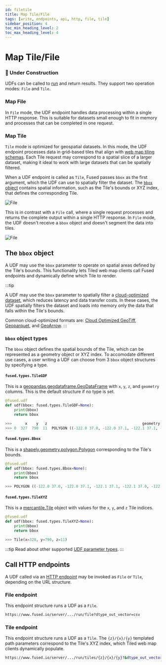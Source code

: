 ```yaml
---
id: filetile
title: Map Tile/File
tags: [write, endpoints, api, http, file, tile]
sidebar_position: 4
toc_min_heading_level: 2
toc_max_heading_level: 4
---
```




# Map Tile/File  


### <Tag color="#D1E550" fontColor="#141414" >🚧 Under Construction</Tag>


UDFs can be called to [run](/basics/core-concepts/run/) and return results. They support two operation modes: `File` and `Tile`.

### Map File

In `File` mode, the UDF endpoint handles data processing within a single HTTP response. This is suitable for datasets small enough to fit in memory and processes that can be completed in one request.

### Map Tile

`Tile` mode is optimized for geospatial datasets. In this mode, the UDF endpoint processes data in grid-based tiles that align with [web map tiling schemas](https://wiki.openstreetmap.org/wiki/Slippy_map). Each Tile request may correspond to a spatial slice of a larger dataset, making it ideal to work with large datasets that can be spatially filtered. 

When a UDF endpoint is called as `Tile`, Fused passes `bbox` as the first argument, which the UDF can use to spatially filter the dataset. The [`bbox` object](/basics/core-concepts/filetile/#bbox-object-types) contains spatial information, such as the Tile's bounds or XYZ index, that defines the corresponding Tile. 



<div style={{textAlign: 'center'}}>
<img src={ImageTile} alt="File" style={{width: 600}} />
</div>

This is in contrast with a `File` call, where a single request processes and returns the complete output within a single HTTP response. In `File` mode, the UDF doesn't receive a `bbox` object and doesn't segment the data into tiles. 


<div style={{textAlign: 'center'}}>
<img src={ImageFile} alt="File" style={{width: 600,}} />
</div>


## The `bbox` object


A UDF may use the `bbox` parameter to operate on spatial areas defined by the Tile's bounds. This functionality lets Tiled web map clients call Fused endpoints and dynamically define which Tile to render. 

:::tip

A UDF may use the `bbox` parameter to spatially filter a [cloud-optimized dataset](https://guide.cloudnativegeo.org/), which reduces latency and data transfer costs. In these cases, the UDF spatially filters the dataset and loads into memory only the data that falls within the Tile's bounds.

Common cloud-optimized formats are: [Cloud Optimized GeoTiff](https://www.cogeo.org/), [Geoparquet](https://geoparquet.org/), and [GeoArrow](https://geoarrow.org/format.html).
:::




### `bbox` object types

The `bbox` object defines the spatial bounds of the Tile, which can be represented as a geometry object or XYZ index. To accomodate different use cases, a user writing a UDF can choose from 3 `bbox` object structures by specifying a type.

#### `fused.types.TileGDF` 
This is a [geopandas.geodataframe.GeoDataFrame](https://geopandas.org/en/stable/docs/reference/api/geopandas.GeoDataFrame.html) with `x`, `y`, `z`, and `geometry` columns. This is the default structure if no type is set.

```python
@fused.udf
def udf(bbox: fused.types.TileGDF=None):
    print(bbox)
    return bbox

>>>      x    y   z                                           geometry
>>> 0  327  790  11  POLYGON ((-122.0 37.0, -122.0 37.1, -122.1 37.1, -122.1 37.0, -122.0 37.0))
```

#### `fused.types.Bbox` 
This is a [shapely.geometry.polygon.Polygon](https://shapely.readthedocs.io/en/stable/reference/shapely.Polygon.html) corresponding to the Tile's bounds.

```python
@fused.udf
def udf(bbox: fused.types.Bbox=None):
    print(bbox)
    return bbox

>>> POLYGON ((-122.0 37.0, -122.0 37.1, -122.1 37.1, -122.1 37.0, -122.0 37.0))
```


#### `fused.types.TileXYZ` 
This is a [mercantile.Tile](https://mercantile.readthedocs.io/en/stable/api/mercantile.html) object with values for the `x`, `y`, and `z` Tile indices.

```python
@fused.udf
def udf(bbox: fused.types.TileXYZ=None):
    print(bbox)
    return bbox

>>> Tile(x=328, y=790, z=11)
```

:::tip
Read about other supported [UDF parameter types](/basics/core-concepts/write/#typed-parameters). 
:::


## Call HTTP endpoints

A UDF called via an [HTTP endpoint](/basics/core-concepts/run/#http-requests) may be invoked as `File` or `Tile`, depending on the URL structure.


### File endpoint


This endpoint structure runs a UDF as a `File`.

```bash
https://www.fused.io/server/.../run/file?dtype_out_vector=csv
```


### Tile endpoint


This endpoint structure runs a UDF as a `Tile`. The `{z}/{x}/{y}` templated path parameters correspond to the Tile's XYZ index, which Tiled web map clients dynamically populate.

```bash
https://www.fused.io/server/.../run/tiles/{z}/{x}/{y}?&dtype_out_vector=csv
```
